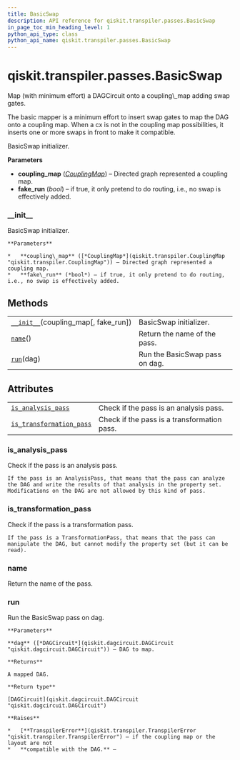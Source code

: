 ```yaml
---
title: BasicSwap
description: API reference for qiskit.transpiler.passes.BasicSwap
in_page_toc_min_heading_level: 1
python_api_type: class
python_api_name: qiskit.transpiler.passes.BasicSwap
---
```


<span id="qiskit-transpiler-passes-basicswap" />

# qiskit.transpiler.passes.BasicSwap

<Class id="qiskit.transpiler.passes.BasicSwap" isDedicatedPage={true} github="https://github.com/qiskit/qiskit/tree/stable/0.18/qiskit/transpiler/passes/routing/basic_swap.py" signature="BasicSwap(*args, **kwargs)" modifiers="class">
  Map (with minimum effort) a DAGCircuit onto a coupling\_map adding swap gates.

  The basic mapper is a minimum effort to insert swap gates to map the DAG onto a coupling map. When a cx is not in the coupling map possibilities, it inserts one or more swaps in front to make it compatible.

  BasicSwap initializer.

  **Parameters**

  *   **coupling\_map** ([*CouplingMap*](qiskit.transpiler.CouplingMap "qiskit.transpiler.CouplingMap")) – Directed graph represented a coupling map.
  *   **fake\_run** (*bool*) – if true, it only pretend to do routing, i.e., no swap is effectively added.

  ### \_\_init\_\_

  <Function id="qiskit.transpiler.passes.BasicSwap.__init__" signature="__init__(coupling_map, fake_run=False)">
    BasicSwap initializer.

    **Parameters**

    *   **coupling\_map** ([*CouplingMap*](qiskit.transpiler.CouplingMap "qiskit.transpiler.CouplingMap")) – Directed graph represented a coupling map.
    *   **fake\_run** (*bool*) – if true, it only pretend to do routing, i.e., no swap is effectively added.
  </Function>

  ## Methods

  |                                                                                                                                       |                                |
  | ------------------------------------------------------------------------------------------------------------------------------------- | ------------------------------ |
  | [`__init__`](#qiskit.transpiler.passes.BasicSwap.__init__ "qiskit.transpiler.passes.BasicSwap.__init__")(coupling\_map\[, fake\_run]) | BasicSwap initializer.         |
  | [`name`](#qiskit.transpiler.passes.BasicSwap.name "qiskit.transpiler.passes.BasicSwap.name")()                                        | Return the name of the pass.   |
  | [`run`](#qiskit.transpiler.passes.BasicSwap.run "qiskit.transpiler.passes.BasicSwap.run")(dag)                                        | Run the BasicSwap pass on dag. |

  ## Attributes

  |                                                                                                                                                    |                                             |
  | -------------------------------------------------------------------------------------------------------------------------------------------------- | ------------------------------------------- |
  | [`is_analysis_pass`](#qiskit.transpiler.passes.BasicSwap.is_analysis_pass "qiskit.transpiler.passes.BasicSwap.is_analysis_pass")                   | Check if the pass is an analysis pass.      |
  | [`is_transformation_pass`](#qiskit.transpiler.passes.BasicSwap.is_transformation_pass "qiskit.transpiler.passes.BasicSwap.is_transformation_pass") | Check if the pass is a transformation pass. |

  ### is\_analysis\_pass

  <Attribute id="qiskit.transpiler.passes.BasicSwap.is_analysis_pass">
    Check if the pass is an analysis pass.

    If the pass is an AnalysisPass, that means that the pass can analyze the DAG and write the results of that analysis in the property set. Modifications on the DAG are not allowed by this kind of pass.
  </Attribute>

  ### is\_transformation\_pass

  <Attribute id="qiskit.transpiler.passes.BasicSwap.is_transformation_pass">
    Check if the pass is a transformation pass.

    If the pass is a TransformationPass, that means that the pass can manipulate the DAG, but cannot modify the property set (but it can be read).
  </Attribute>

  ### name

  <Function id="qiskit.transpiler.passes.BasicSwap.name" signature="name()">
    Return the name of the pass.
  </Function>

  ### run

  <Function id="qiskit.transpiler.passes.BasicSwap.run" signature="run(dag)">
    Run the BasicSwap pass on dag.

    **Parameters**

    **dag** ([*DAGCircuit*](qiskit.dagcircuit.DAGCircuit "qiskit.dagcircuit.DAGCircuit")) – DAG to map.

    **Returns**

    A mapped DAG.

    **Return type**

    [DAGCircuit](qiskit.dagcircuit.DAGCircuit "qiskit.dagcircuit.DAGCircuit")

    **Raises**

    *   [**TranspilerError**](qiskit.transpiler.TranspilerError "qiskit.transpiler.TranspilerError") – if the coupling map or the layout are not
    *   **compatible with the DAG.** –
  </Function>
</Class>

